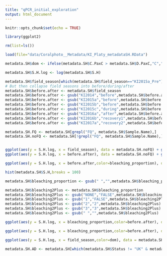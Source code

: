 ```yaml
---
title: "qPCR_initial_exploration"
output: html_document
---
```


```r
knitr::opts_chunk$set(echo = TRUE)
```

```r
library(ggplot2)

rm(list=ls())

load(file="data/Coralphoto__Metadata/KI_Platy_metadataSH.RData")

metadata.SH$dom <- ifelse(metadata.SH$C.PaxC > metadata.SH$D.PaxC,"C","D")

metadata.SH$S.H.log <- log(metadata.SH$S.H)

metadata.SH$field_season[which(metadata.SH$field_season=="KI2015a_Pre")] <- "KI2015a"
# But then collapse field seasons into before/during/after
metadata.SH$before.after <- metadata.SH$field_season
metadata.SH$before.after <- gsub("KI2014","before",metadata.SH$before.after)
metadata.SH$before.after <- gsub("KI2015a","before",metadata.SH$before.after)
metadata.SH$before.after <- gsub("KI2015b","before",metadata.SH$before.after)
metadata.SH$before.after <- gsub("KI2015c","during",metadata.SH$before.after)
metadata.SH$before.after <- gsub("KI2016a","after",metadata.SH$before.after)
metadata.SH$before.after <- gsub("KI2016b","recovery1",metadata.SH$before.after)
metadata.SH$before.after <- gsub("KI2017a","recovery2",metadata.SH$before.after)

metadata.SH.FQ <- metadata.SH[grepl("FQ", metadata.SH$Sample.Name),]
metadata.SH.noFQ <- metadata.SH[!grepl("FQ", metadata.SH$Sample.Name),]


ggplot(aes(y = S.H.log, x = field_season), data = metadata.SH.noFQ) + geom_boxplot()
ggplot(aes(y = S.H.log, x = before.after), data = metadata.SH.noFQ) + geom_boxplot()

ggplot(aes(y = S.H.log, x = before.after,color=bleaching_proportion), data = metadata.SH.noFQ) + geom_point()

hist(metadata.SH$S.H,breaks = 100)

metadata.SH$bleaching_proportion <- gsub(" ","",metadata.SH$bleaching_proportion)

metadata.SH$bleaching2Plus <- metadata.SH$bleaching_proportion
metadata.SH$bleaching2Plus <- gsub("NONE","FALSE",metadata.SH$bleaching2Plus)
metadata.SH$bleaching2Plus <- gsub("1","FALSE",metadata.SH$bleaching2Plus)
metadata.SH$bleaching2Plus <- gsub("2","2",metadata.SH$bleaching2Plus)
metadata.SH$bleaching2Plus <- gsub("3","3",metadata.SH$bleaching2Plus)
metadata.SH$bleaching2Plus <- gsub(" ","",metadata.SH$bleaching2Plus)

ggplot(aes(y = S.H.log, x = bleaching_proportion,color=before.after), data = metadata.SH.noFQ) + geom_point()

ggplot(aes(y = S.H.log, x = bleaching_proportion,color=before.after), data = metadata.SH.noFQ) + geom_point()

ggplot(aes(y = S.H.log, x = field_season,color=dom), data = metadata.SH.noFQ) + geom_point() + facet_wrap(~Status)

metadata.SH.AD <- metadata.SH[which(metadata.SH$Status != "UK" & metadata.SH$Status != "gone" & metadata.SH$Status != "dead_or_gone"),]
```

